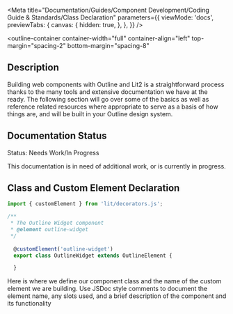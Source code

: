 
<Meta
  title="Documentation/Guides/Component Development/Coding Guide & Standards/Class Declaration"
  parameters={{
    viewMode: 'docs',
    previewTabs: {
      canvas: {
        hidden: true,
      },
    },
  }}
/>

<outline-container
  container-width="full"
  container-align="left"
  top-margin="spacing-2"
  bottom-margin="spacing-8"
>
  ## Description
  Building web components with Outline and Lit2 is a straightforward process thanks to the many tools and extensive documentation we have at the ready. 
  The following section will go over some of the basics as well as reference related resources where appropriate to serve as a basis of how things are, and will be built in your Outline design system.

  ## Documentation Status
  <outline-alert statusType="warning" size="large">
    <span slot="header">Status: Needs Work/In Progress</span>
    <p>
      This documentation is in need of additional work, or is currently in progress.
    </p>
  </outline-alert>
</outline-container>

## Class and Custom Element Declaration

```typescript
import { customElement } from 'lit/decorators.js';

/** 
 * The Outline Widget component 
 * @element outline-widget 
 */
  
  @customElement('outline-widget') 
  export class OutlineWidget extends OutlineElement { 

  }
```

Here is where we define our component class and the name of the custom element
we are building. Use JSDoc style comments to document the element name, any
slots used, and a brief description of the component and its functionality
